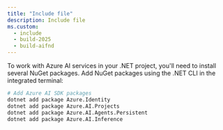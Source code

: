 ```yaml
---
title: "Include file"
description: Include file
ms.custom:
  - include
  - build-2025
  - build-aifnd
---
```


To work with Azure AI services in your .NET project, you'll need to install several NuGet packages. Add NuGet packages using the .NET CLI in the integrated terminal:
    
```bash
# Add Azure AI SDK packages
dotnet add package Azure.Identity
dotnet add package Azure.AI.Projects
dotnet add package Azure.AI.Agents.Persistent
dotnet add package Azure.AI.Inference
```
